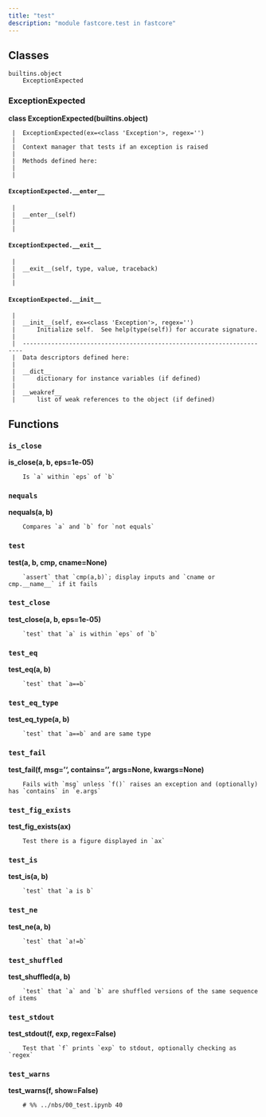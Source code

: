```yaml
---
title: "test"
description: "module fastcore.test in fastcore"
---
```


## Classes

    builtins.object
        ExceptionExpected
    
    
### ExceptionExpected
    
<strong>class ExceptionExpected(builtins.object)</strong>
    
     |  ExceptionExpected(ex=<class 'Exception'>, regex='')
     |  
     |  Context manager that tests if an exception is raised
     |  
     |  Methods defined here:
     |  
     |  
#### `ExceptionExpected.__enter__`
     |  
     |  __enter__(self)
     |  
     |  
#### `ExceptionExpected.__exit__`
     |  
     |  __exit__(self, type, value, traceback)
     |  
     |  
#### `ExceptionExpected.__init__`
     |  
     |  __init__(self, ex=<class 'Exception'>, regex='')
     |      Initialize self.  See help(type(self)) for accurate signature.
     |  
     |  ----------------------------------------------------------------------
     |  Data descriptors defined here:
     |  
     |  __dict__
     |      dictionary for instance variables (if defined)
     |  
     |  __weakref__
     |      list of weak references to the object (if defined)

## Functions

    
### `is_close`
    
<strong>is_close(a, b, eps=1e-05)</strong>
    
        Is `a` within `eps` of `b`
    
### `nequals`
    
<strong>nequals(a, b)</strong>
    
        Compares `a` and `b` for `not equals`
    
### `test`
    
<strong>test(a, b, cmp, cname=None)</strong>
    
        `assert` that `cmp(a,b)`; display inputs and `cname or cmp.__name__` if it fails
    
### `test_close`
    
<strong>test_close(a, b, eps=1e-05)</strong>
    
        `test` that `a` is within `eps` of `b`
    
### `test_eq`
    
<strong>test_eq(a, b)</strong>
    
        `test` that `a==b`
    
### `test_eq_type`
    
<strong>test_eq_type(a, b)</strong>
    
        `test` that `a==b` and are same type
    
### `test_fail`
    
<strong>test_fail(f, msg='', contains='', args=None, kwargs=None)</strong>
    
        Fails with `msg` unless `f()` raises an exception and (optionally) has `contains` in `e.args`
    
### `test_fig_exists`
    
<strong>test_fig_exists(ax)</strong>
    
        Test there is a figure displayed in `ax`
    
### `test_is`
    
<strong>test_is(a, b)</strong>
    
        `test` that `a is b`
    
### `test_ne`
    
<strong>test_ne(a, b)</strong>
    
        `test` that `a!=b`
    
### `test_shuffled`
    
<strong>test_shuffled(a, b)</strong>
    
        `test` that `a` and `b` are shuffled versions of the same sequence of items
    
### `test_stdout`
    
<strong>test_stdout(f, exp, regex=False)</strong>
    
        Test that `f` prints `exp` to stdout, optionally checking as `regex`
    
### `test_warns`
    
<strong>test_warns(f, show=False)</strong>
    
        # %% ../nbs/00_test.ipynb 40

